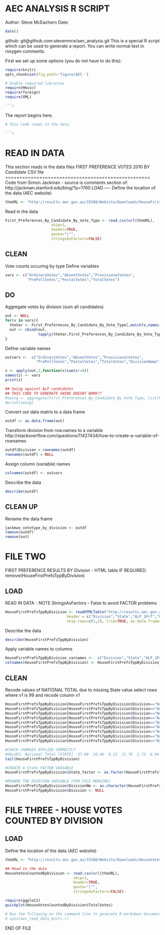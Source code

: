 AEC ANALYSIS R SCRIPT
=====================
Author: Steve McEachern
Date: 

```r
date()
```

github: git@github.com:stevenmce/aec_analysis.git
This is a special R script which can be used to generate a report. You can
write normal text in roxygen comments.

First we set up some options (you do not have to do this):

```r
require(knitr)
opts_chunk$set(fig.path='figure/AEC-')

# Enable required libraries
require(Hmisc)
require(foreign)
require(XML)

```r
```

The report begins here.

```r
# This code reads in the data

```r
```

READ IN DATA
============
This section reads in the data files
FIRST PREFERENCE VOTES 2010 BY _Candidate_ CSV file
===================================================
Code from Simon Jackman - source is comments section of:
http://jackman.stanford.edu/blog/?p=1760 
LOAD
----
Define the location of the data (AEC website)

```r
theURL <- "http://results.aec.gov.au/15508/Website/Downloads/HouseFirstPrefsByCandidateByVoteTypeDownload-15508.csv"
```

Read in the data

```r
First_Preferences_By_Candidate_By_Vote_Type <- read.csv(url(theURL),
                     skip=1,
                     header=TRUE,
                     quote="\"",
                     stringsAsFactors=FALSE)
```

CLEAN
-----
Vote counts occuring by type
Define variables

```r
vars <- c("OrdinaryVotes","AbsentVotes","ProvisionalVotes",
          "PrePollVotes","PostalVotes","TotalVotes")
```

DO
--
Aggregate votes by division (sum all candidates)

```r
out <- NULL
for(v in vars){
  theVar <- First_Preferences_By_Candidate_By_Vote_Type[,match(v,names(First_Preferences_By_Candidate_By_Vote_Type))]
  out <- cbind(out,
               tapply(theVar,First_Preferences_By_Candidate_By_Vote_Type$DivisionNm,sum,na.rm=TRUE))
}
```

Define variable names

```r
outvars <-  c("OrdinaryVotes","AbsentVotes","ProvisionalVotes",
              "PrePollVotes","PostalVotes","TotalVotes","DivisionName")

z <- apply(out,2,function(x)sum(x!=0))
names(z) <- vars
print(z)

## Swing against ALP candidates 
## THIS CODE TO GENERATE SWING DOESNT WORK??
#swing <- aggregate(First_Preferences_By_Candidate_By_Vote_Type, list(Party = First_Preferences_By_Candidate_By_Vote_Type["PartyAb" = "ALP"]), mean)
#print(swing)
```

Convert out data matrix to a data frame

```r
outdf <- as.data.frame(out)
```

Transform division from row.names to a variable 
http://stackoverflow.com/questions/11427434/how-to-create-a-variable-of-rownames

```r
outdf$Division = rownames(outdf)
rownames(outdf) = NULL
```

Assign column (variable) names

```r
colnames(outdf) <- outvars
```

Describe the data

```r
describe(outdf)
```

CLEAN UP
--------
Rename the data frame

```r
jackman_votetype_by_division <- outdf
remove(outdf)
remove(out)
```

FILE TWO
========
FIRST PREFERENCE RESULTS BY _Division_ - HTML table
IF REQUIRED:
remove(HouseFirstPrefsTppByDivision)

LOAD
----
READ IN DATA - NOTE StringsAsFactors - False to avoid FACTOR problems

```r
HouseFirstPrefsTppByDivision <- readHTMLTable("http://results.aec.gov.au/15508/Website/HouseFirstPrefsTppByDivision-15508-NAT.htm",
                            header = c("Division","State","ALP_1Prf","LP_1Pref","LNQ_1Pref","GRN_1Pref","NP_1Pref","OTH_1Pref","ALP_2PP","LNP_2PP"),
                            skip.rows=c(1,2), trim=TRUE, as.data.frame=TRUE, which=5, stringsAsFactors=FALSE)
```

Describe the data

```r
describe(HouseFirstPrefsTppByDivision)
```

Apply variable names to columns

```r
HouseFirstPrefsTppByDivision_varnames <-  c("Division","State","ALP_1Prf","LP_1Pref","LNQ_1Pref","GRN_1Pref","NP_1Pref","OTH_1Pref","ALP_2PP","LNP_2PP")
colnames(HouseFirstPrefsTppByDivision) <- HouseFirstPrefsTppByDivision_varnames
```

CLEAN
-----
Recode values of NATIONAL TOTAL due to missing State value
select rows where v1 is 99 and recode column v1 

```r
HouseFirstPrefsTppByDivision[HouseFirstPrefsTppByDivision$Division=="National Total","State"] <- "National"
HouseFirstPrefsTppByDivision[HouseFirstPrefsTppByDivision$Division=="National Total","ALP_1Prf"] <- 37.99
HouseFirstPrefsTppByDivision[HouseFirstPrefsTppByDivision$Division=="National Total","LP_1Pref"] <- 30.46
HouseFirstPrefsTppByDivision[HouseFirstPrefsTppByDivision$Division=="National Total","LNQ_1Pref"] <- 9.12
HouseFirstPrefsTppByDivision[HouseFirstPrefsTppByDivision$Division=="National Total","GRN_1Pref"] <- 11.76
HouseFirstPrefsTppByDivision[HouseFirstPrefsTppByDivision$Division=="National Total","NP_1Pref"] <- 3.73
HouseFirstPrefsTppByDivision[HouseFirstPrefsTppByDivision$Division=="National Total","OTH_1Pref"] <- 6.94
HouseFirstPrefsTppByDivision[HouseFirstPrefsTppByDivision$Division=="National Total","ALP_2PP"] <- 50.12
HouseFirstPrefsTppByDivision[HouseFirstPrefsTppByDivision$Division=="National Total","LNP_2PP"] <- 49.88

#CHECK CHANGES APPLIED CORRECTLY
#VALUES: National Total [STATE]  37.99  30.46  9.12  11.76  3.73  6.94  50.12  49.88
tail(HouseFirstPrefsTppByDivision)

#CREATE A State FACTOR VARIABLE
HouseFirstPrefsTppByDivision$State_factor <- as.factor(HouseFirstPrefsTppByDivision$State)

#RENAME THE DIVISION VARIABLE (FOR FILE MERGING)
HouseFirstPrefsTppByDivision$DivisionNm <- as.character(HouseFirstPrefsTppByDivision$Division)
HouseFirstPrefsTppByDivision$Division <- NULL
```

FILE THREE - HOUSE VOTES COUNTED BY DIVISION
============================================
LOAD
----
Define the location of the data (AEC website)

```r
theURL <- "http://results.aec.gov.au/15508/Website/Downloads/HouseVotesCountedByDivisionDownload-15508.csv"

## Read in the data
HouseVotesCountedByDivision <- read.csv(url(theURL),
                               skip=1,
                               header=TRUE,
                               quote="\"",
                               stringsAsFactors=FALSE)

require(ggplot2)
quickplot(HouseVotesCountedByDivision$TotalVotes)

# Run the following on the command line to generate R-markdown document
# spin(aec_read_data_knitr.r)
```

END OF FILE
